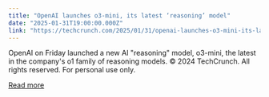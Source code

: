 ```yaml
---
title: "OpenAI launches o3-mini, its latest ‘reasoning’ model"
date: "2025-01-31T19:00:00.000Z"
link: "https://techcrunch.com/2025/01/31/openai-launches-o3-mini-its-latest-reasoning-model/"
---
```


OpenAI on Friday launched a new AI "reasoning" model, o3-mini, the latest in the company's o1 family of reasoning models.
© 2024 TechCrunch. All rights reserved. For personal use only.


[Read more](https://techcrunch.com/2025/01/31/openai-launches-o3-mini-its-latest-reasoning-model/)
